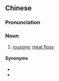 {{also|肉绒}}
==Chinese==
{{zh-forms|s=肉绒}}

===Pronunciation===
{{zh-pron
|m=ròuróng
|mn=bah-jiông
|cat=n
}}

===Noun===
{{zh-noun}}

# [[rousong]]; [[meat floss]]

====Synonyms====
* {{zh-l|肉鬆}}
* {{zh-l|肉酥}}

{{zh-cat|Foods}}